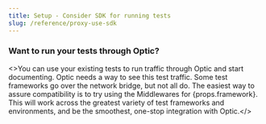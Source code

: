 ```yaml
---
title: Setup - Consider SDK for running tests
slug: /reference/proxy-use-sdk
---
```


### Want to run your tests through Optic?

<>You can use your existing tests to run traffic through Optic and start documenting. Optic needs a way to see this test traffic. Some test frameworks go over the network bridge, but not all do. The easiest way to assure compatibility is to try using the Middlewares for {props.framework}. This will work across the greatest variety of test frameworks and environments, and be the smoothest, one-stop integration with Optic.</>
